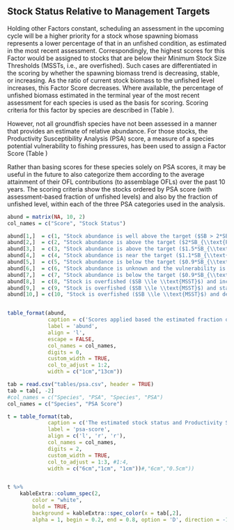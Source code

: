 ## Stock Status Relative to Management Targets

Holding other Factors constant, scheduling an assessment in the upcoming cycle will be a higher priority for a stock whose spawning biomass represents a lower percentage of that in an unfished condition, as estimated in the most recent assessment. Correspondingly, the highest scores for this Factor would be assigned to stocks that are below their Minimum Stock Size Thresholds (MSSTs, i.e., are overfished). Such cases are differentiated in the scoring by whether the spawning biomass trend is decreasing, stable, or increasing. As the ratio of current stock biomass to the unfished level increases, this Factor Score decreases. Where available, the percentage of unfished biomass estimated in the terminal year of the most recent assessment for each species is used as the basis for scoring. Scoring criteria for this factor by species are described in (Table \ref{tab:abund}).

However, not all groundfish species have not been assessed in a manner that provides an estimate of relative abundance. For those stocks, the Productivity Susceptibility Analysis (PSA) score, a measure of a species potential vulnerability to fishing pressures, has been used to assign a Factor Score (Table \ref{tab:psa-score})

Rather than basing scores for these species solely on PSA scores, it may be useful in the future to also categorize them according to the average attainment of their OFL contributions (to assemblage OFLs) over the past 10 years. The scoring criteria show the stocks ordered by PSA score (with assessment-based fraction of unfished levels) and also by the fraction of unfished level, within each of the three PSA categories used in the analysis.
 

```r

abund = matrix(NA, 10, 2)
col_names = c("Score", "Stock Status")

abund[1,]  = c(1, "Stock abundance is well above the target ($SB > 2*SB_{\\text{PROXY}}$)." )
abund[2,]  = c(2, "Stock abundance is above the target ($2*SB_{\\text{PROXY}}$ $\\ge SB > 1.5*SB_{\\text{PROXY}}$).")
abund[3,]  = c(3, "Stock abundance is above the target ($1.5*SB_{\\text{PROXY}} \\ge SB > 1.1*SB_{\\text{PROXY}}$) or abundance is unknown and vulnerability is low (1.8 $>$ PSA).")
abund[4,]  = c(4, "Stock abundance is near the target ($1.1*SB_{\\text{PROXY}} \\ge SB > 0.9*SB_{\\text{PROXY}}$), or is unknown and vulnerability is intermediate (2 $>$ PSA $\\ge$ 1.8).")
abund[5,]  = c(5, "Stock abundance is below the target ($0.9*SB_{\\text{PROXY}} \\ge SB > \\text{MSST}$) and is not declining.")
abund[6,]  = c(6, "Stock abundance is unknown and the vulnerability is high (PSA $>$ 2).")
abund[7,]  = c(7, "Stock abundance is below the target ($0.9*SB_{\\text{PROXY}} \\ge SB > \\text{MSST}$) and is declining or recent trend unknown.")
abund[8,]  = c(8, "Stock is overfished ($SB \\le \\text{MSST}$) and increasing.")
abund[9,]  = c(9, "Stock is overfished ($SB \\le \\text{MSST}$) and stable.")
abund[10,] = c(10, "Stock is overfished ($SB \\le \\text{MSST}$) and decreasing.")


table_format(abund, 
             caption = c('Scores applied based the estimated fraction of unfished relative to management targets from the most recent assessment or the PSA score for un-assessed stocks.'),
             label = 'abund',
             align = 'l',
             escape = FALSE,
             col_names = col_names,
             digits = 0,             
             custom_width = TRUE,
             col_to_adjust = 1:2,
             width = c("1cm","13cm"))  
```


```r

tab = read.csv("tables/psa.csv", header = TRUE) 
tab = tab[, -2]
#col_names = c("Species", "PSA", "Species", "PSA")
col_names = c("Species", "PSA Score")

t = table_format(tab, 
             caption = c('The estimated stock status and Productivity Susceptibility Analysis (PSA) scores by species.  Higher PSA values indicate higher vulnerability. Stocks that have area specific assessments a single stock status value is calculated by aggregating spawning biomass or output by area.'),
             label = 'psa-score',
             align = c('l', 'r', 'r'),
             col_names = col_names,
             digits = 2,
             custom_width = TRUE,
             col_to_adjust = 1:3, #1:4,
             width = c("6cm","1cm", "1cm"))#,"6cm","0.5cm"))  


t %>%
    kableExtra::column_spec(2, 
        color = "white", 
        bold = TRUE,
        background = kableExtra::spec_color(x = tab[,2], 
        alpha = 1, begin = 0.2, end = 0.8, option = 'D', direction = -1))
  
```
